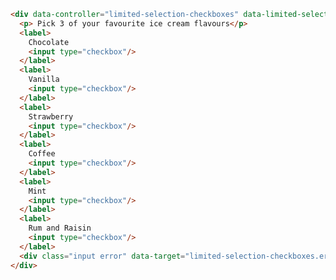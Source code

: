 ```html
<div data-controller="limited-selection-checkboxes" data-limited-selection-checkboxes-max-value="2" data-limited-selection-message-value="Please select a maximum of 3 flavours">
  <p> Pick 3 of your favourite ice cream flavours</p>
  <label>
    Chocolate
    <input type="checkbox"/>
  </label>
  <label>
    Vanilla
    <input type="checkbox"/>
  </label>
  <label>
    Strawberry
    <input type="checkbox"/>
  </label>
  <label>
    Coffee
    <input type="checkbox"/>
  </label>
  <label>
    Mint
    <input type="checkbox"/>
  </label>
  <label>
    Rum and Raisin
    <input type="checkbox"/>
  </label>
  <div class="input error" data-target="limited-selection-checkboxes.error"></div>
</div>
```